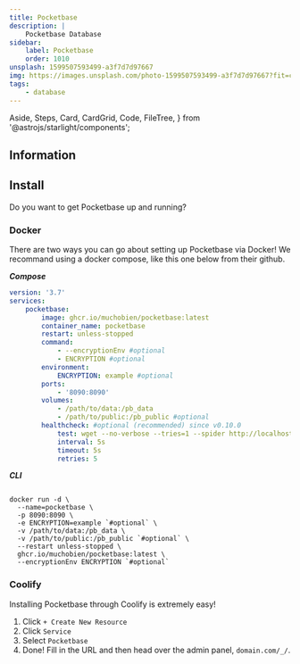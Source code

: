 ```yaml
---
title: Pocketbase
description: |
    Pocketbase Database
sidebar:
    label: Pocketbase
    order: 1010
unsplash: 1599507593499-a3f7d7d97667
img: https://images.unsplash.com/photo-1599507593499-a3f7d7d97667?fit=crop&w=1400&h=700&q=75
tags:
    - database
---
```


  Aside,
  Steps,
  Card,
  CardGrid,
  Code,
  FileTree,
} from '@astrojs/starlight/components';



## Information

<Adsense />

## Install

Do you want to get Pocketbase up and running?

### Docker

There are two ways you can go about setting up Pocketbase via Docker!
We recommand using a docker compose, like this one below from their github.

**_Compose_**

```yaml
version: '3.7'
services:
    pocketbase:
        image: ghcr.io/muchobien/pocketbase:latest
        container_name: pocketbase
        restart: unless-stopped
        command:
            - --encryptionEnv #optional
            - ENCRYPTION #optional
        environment:
            ENCRYPTION: example #optional
        ports:
            - '8090:8090'
        volumes:
            - /path/to/data:/pb_data
            - /path/to/public:/pb_public #optional
        healthcheck: #optional (recommended) since v0.10.0
            test: wget --no-verbose --tries=1 --spider http://localhost:8090/api/health || exit 1
            interval: 5s
            timeout: 5s
            retries: 5
```

**_CLI_**

```shell

docker run -d \
  --name=pocketbase \
  -p 8090:8090 \
  -e ENCRYPTION=example `#optional` \
  -v /path/to/data:/pb_data \
  -v /path/to/public:/pb_public `#optional` \
  --restart unless-stopped \
  ghcr.io/muchobien/pocketbase:latest \
  --encryptionEnv ENCRYPTION `#optional`

```

### Coolify

Installing Pocketbase through Coolify is extremely easy!

1. Click `+ Create New Resource`
2. Click `Service`
3. Select `Pocketbase`
4. Done! Fill in the URL and then head over the admin panel, `domain.com/_/`.
